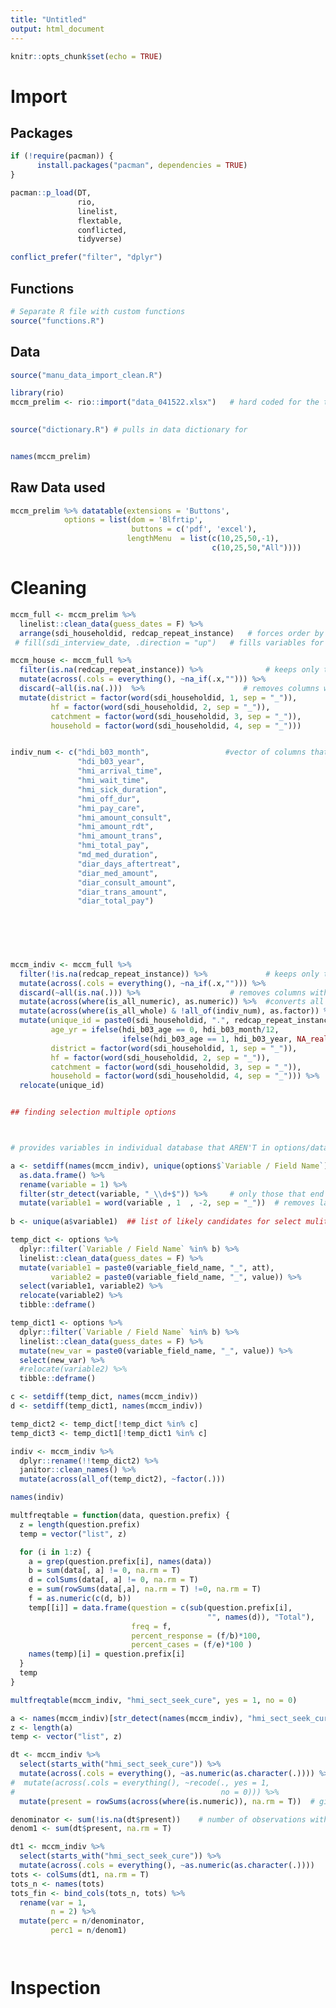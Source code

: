 ```yaml
---
title: "Untitled"
output: html_document
---
```


```r
knitr::opts_chunk$set(echo = TRUE)
```



# Import {.tabset}
## Packages
```r
if (!require(pacman)) {
      install.packages("pacman", dependencies = TRUE)
}

pacman::p_load(DT, 
               rio, 
               linelist, 
               flextable,
               conflicted,
               tidyverse)

conflict_prefer("filter", "dplyr")
```


## Functions
```r
# Separate R file with custom functions
source("functions.R")

```

## Data
```r
source("manu_data_import_clean.R")
```


```r
library(rio)
mccm_prelim <- rio::import("data_041522.xlsx")   # hard coded for the time being
  

source("dictionary.R") # pulls in data dictionary for 


names(mccm_prelim)
```


## Raw Data used
```r

mccm_prelim %>% datatable(extensions = 'Buttons',
            options = list(dom = 'Blfrtip',
                           buttons = c('pdf', 'excel'),
                          lengthMenu  = list(c(10,25,50,-1),
                                             c(10,25,50,"All"))))

```


# Cleaning
```r
mccm_full <- mccm_prelim %>% 
  linelist::clean_data(guess_dates = F) %>% 
  arrange(sdi_householdid, redcap_repeat_instance)   # forces order by household, then individual
 # fill(sdi_interview_date, .direction = "up")   # fills variables for individuals collected at household level

mccm_house <- mccm_full %>% 
  filter(is.na(redcap_repeat_instance)) %>%              # keeps only those without an individual id entry i.e. households
  mutate(across(.cols = everything(), ~na_if(.x,""))) %>% 
  discard(~all(is.na(.)))  %>%                      # removes columns with no data 
  mutate(district = factor(word(sdi_householdid, 1, sep = "_")),
         hf = factor(word(sdi_householdid, 2, sep = "_")), 
         catchment = factor(word(sdi_householdid, 3, sep = "_")), 
         household = factor(word(sdi_householdid, 4, sep = "_")))


indiv_num <- c("hdi_b03_month",                 #vector of columns that should remain numeric
               "hdi_b03_year", 
               "hmi_arrival_time", 
               "hmi_wait_time", 
               "hmi_sick_duration", 
               "hmi_off_dur", 
               "hmi_pay_care", 
               "hmi_amount_consult", 
               "hmi_amount_rdt", 
               "hmi_amount_trans", 
               "hmi_total_pay", 
               "md_med_duration", 
               "diar_days_aftertreat", 
               "diar_med_amount", 
               "diar_consult_amount",
               "diar_trans_amount", 
               "diar_total_pay")

  
  
  


mccm_indiv <- mccm_full %>% 
  filter(!is.na(redcap_repeat_instance)) %>%             # keeps only those with an individual id entry
  mutate(across(.cols = everything(), ~na_if(.x,""))) %>% 
  discard(~all(is.na(.))) %>%                    # removes columns with no data 
  mutate(across(where(is_all_numeric), as.numeric)) %>%  #converts all columns with 100% numeric data to numeric class
  mutate(across(where(is_all_whole) & !all_of(indiv_num), as.factor)) %>%    #converts numeric classes to factors except those noted
  mutate(unique_id = paste0(sdi_householdid, ".", redcap_repeat_instance), 
         age_yr = ifelse(hdi_b03_age == 0, hdi_b03_month/12, 
                         ifelse(hdi_b03_age == 1, hdi_b03_year, NA_real_)), 
         district = factor(word(sdi_householdid, 1, sep = "_")), 
         hf = factor(word(sdi_householdid, 2, sep = "_")), 
         catchment = factor(word(sdi_householdid, 3, sep = "_")), 
         household = factor(word(sdi_householdid, 4, sep = "_"))) %>% 
  relocate(unique_id)


## finding selection multiple options



# provides variables in individual database that AREN'T in options/data dictionary. # Some variables that are no multiple choice questions aren't lised in data dictionary, but this also gives the ones that have numbers appended to the end (which is how multi-selects are handled)

a <- setdiff(names(mccm_indiv), unique(options$`Variable / Field Name`)) %>%   
  as.data.frame() %>% 
  rename(variable = 1) %>% 
  filter(str_detect(variable, "_\\d+$")) %>%     # only those that end with a digit after an underscore
  mutate(variable1 = word(variable , 1  , -2, sep = "_"))  # removes last "word" in string (the terminal digit)
  
b <- unique(a$variable1)  ## list of likely candidates for select mulitple option questions

temp_dict <- options %>% 
  dplyr::filter(`Variable / Field Name` %in% b) %>% 
  linelist::clean_data(guess_dates = F) %>% 
  mutate(variable1 = paste0(variable_field_name, "_", att), 
         variable2 = paste0(variable_field_name, "_", value)) %>% 
  select(variable1, variable2) %>% 
  relocate(variable2) %>% 
  tibble::deframe()

temp_dict1 <- options %>% 
  dplyr::filter(`Variable / Field Name` %in% b) %>% 
  linelist::clean_data(guess_dates = F) %>% 
  mutate(new_var = paste0(variable_field_name, "_", value)) %>% 
  select(new_var) %>% 
  #relocate(variable2) %>% 
  tibble::deframe()

c <- setdiff(temp_dict, names(mccm_indiv))
d <- setdiff(temp_dict1, names(mccm_indiv))

temp_dict2 <- temp_dict[!temp_dict %in% c]
temp_dict3 <- temp_dict1[!temp_dict1 %in% c]

indiv <- mccm_indiv %>% 
  dplyr::rename(!!temp_dict2) %>% 
  janitor::clean_names() %>% 
  mutate(across(all_of(temp_dict2), ~factor(.)))

names(indiv)

multfreqtable = function(data, question.prefix) {
  z = length(question.prefix)
  temp = vector("list", z)

  for (i in 1:z) {
    a = grep(question.prefix[i], names(data))
    b = sum(data[, a] != 0, na.rm = T)
    d = colSums(data[, a] != 0, na.rm = T)
    e = sum(rowSums(data[,a], na.rm = T) !=0, na.rm = T)
    f = as.numeric(c(d, b))
    temp[[i]] = data.frame(question = c(sub(question.prefix[i], 
                                            "", names(d)), "Total"),
                           freq = f,
                           percent_response = (f/b)*100,
                           percent_cases = (f/e)*100 )
    names(temp)[i] = question.prefix[i]
  }
  temp
}

multfreqtable(mccm_indiv, "hmi_sect_seek_cure", yes = 1, no = 0)

a <- names(mccm_indiv)[str_detect(names(mccm_indiv), "hmi_sect_seek_cure")]
z <- length(a)
temp <- vector("list", z)

dt <- mccm_indiv %>% 
  select(starts_with("hmi_sect_seek_cure")) %>% 
  mutate(across(.cols = everything(), ~as.numeric(as.character(.)))) %>% 
#  mutate(across(.cols = everything(), ~recode(., yes = 1,
#                                              no = 0))) %>% 
  mutate(present = rowSums(across(where(is.numeric)), na.rm = T))  # gives total column, if na there are no data for this column

denominator <- sum(!is.na(dt$present))    # number of observations with at least some data entered
denom1 <- sum(dt$present, na.rm = T)

dt1 <- mccm_indiv %>% 
  select(starts_with("hmi_sect_seek_cure")) %>% 
  mutate(across(.cols = everything(), ~as.numeric(as.character(.))))
tots <- colSums(dt1, na.rm = T)
tots_n <- names(tots)
tots_fin <- bind_cols(tots_n, tots) %>% 
  rename(var = 1, 
         n = 2) %>% 
  mutate(perc = n/denominator, 
         perc1 = n/denom1)




```

# Inspection

```r

```

